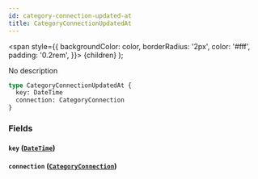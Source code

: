 ```yaml
---
id: category-connection-updated-at
title: CategoryConnectionUpdatedAt
---
```


<span
style={{
      backgroundColor: color,
      borderRadius: '2px',
      color: '#fff',
      padding: '0.2rem',
    }}>
{children}
</span>
);

No description

```graphql
type CategoryConnectionUpdatedAt {
  key: DateTime
  connection: CategoryConnection
}
```

### Fields

#### `key` ([`DateTime`](/v1/scalars/date-time))

#### `connection` ([`CategoryConnection`](/v1/objects/category-connection))
